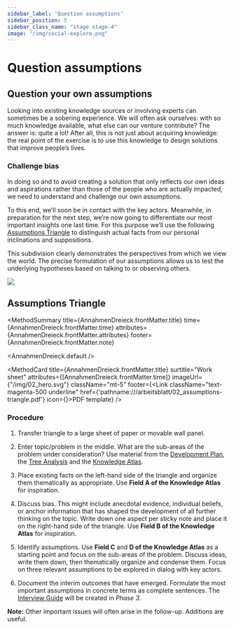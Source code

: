 ```yaml
---
sidebar_label: 'Question assumptions'
sidebar_position: 5
sidebar_class_name: "stage stage-4"
image: "/img/social-explore.png"
---
```



# Question assumptions

## Question your own assumptions

Looking into existing knowledge sources or involving experts can sometimes be a sobering experience. We will often ask ourselves: with so much knowledge available, what else can our venture contribute? The answer is: quite a lot! After all, this is not just about acquiring knowledge: the real point of the exercise is to use this knowledge to design solutions that improve people’s lives.

### Challenge bias

In doing so and to avoid creating a solution that only reflects our own ideas and aspirations rather than those of the people who are actually impacted, we need to understand and challenge our own assumptions.

To this end, we’ll soon be in contact with the key actors. Meanwhile, in preparation for the next step, we’re now going to differentiate our most important insights one last time. For this purpose we’ll use the following [Assumptions Triangle](#assumptions-triangle) to distinguish actual facts from our personal inclinations and suppositions.

This subdivision clearly demonstrates the perspectives from which we view the world. The precise formulation of our assumptions allows us to test the underlying hypotheses based on talking to or observing others.

<img src="/img/02_eigene_annahmen_in_frage_stellen.svg" className="w-64 mx-auto aspect-square" aria-hidden />

## Assumptions Triangle

<MethodSummary
  title={AnnahmenDreieck.frontMatter.title}
  time={AnnahmenDreieck.frontMatter.time}
  attributes={AnnahmenDreieck.frontMatter.attributes}
  footer={AnnahmenDreieck.frontMatter.note}
>
  <AnnahmenDreieck.default />
</MethodSummary>

<MethodCard
  title={AnnahmenDreieck.frontMatter.title}
  surtitle="Work sheet"
  attributes={[AnnahmenDreieck.frontMatter.time]}
  imageUrl={"/img/02_hero.svg"}
  className="mt-5"
  footer={<Link className="text-magenta-500 underline" href={'pathname:///arbeitsblatt/02_assumptions-triangle.pdf'} icon={<EditIcon className="w-3 h-3 text-inherit" />}>PDF template</Link>}
/>

### Procedure

1. Transfer triangle to a large sheet of paper or movable wall panel.

2. Enter topic/problem in the middle. What are the sub-areas of the problem under consideration? Use material from the [Development Plan](/en/buch/vorbereiten/unternehmung-beginnen#development-plan), the [Tree Analysis](/en/buch/erkunden/problemverstaendnis-schaerfen#tree-analysis) and the [Knowledge Atlas](/en/buch/erkunden/blinde-flecken-aufdecken#knowledge-atlas).

3. Place existing facts on the left-hand side of the triangle and organize them thematically as appropriate. Use **Field A of the Knowledge Atlas** for inspiration.

4. Discuss bias. This might include anecdotal evidence, individual beliefs, or anchor information that has shaped the development of all further thinking on the topic. Write down one aspect per sticky note and place it on the right-hand side of the triangle. Use **Field B of the Knowledge Atlas** for inspiration.

5. Identify assumptions. Use **Field C** and **D of the Knowledge Atlas** as a starting point and focus on the sub-areas of the problem. Discuss ideas, write them down, then thematically organize and condense them. Focus on three relevant assumptions to be explored in dialog with key actors.

6. Document the interim outcomes that have emerged. Formulate the most important assumptions in concrete terms as complete sentences. The [Interview Guide](/en/buch/erkennen/gespraechsbasis-erstellen#interview-guide) will be created in _Phase 3_.

<Hint>
  <b>Note:</b> Other important issues will often arise in the follow-up. Additions are useful.
</Hint>
